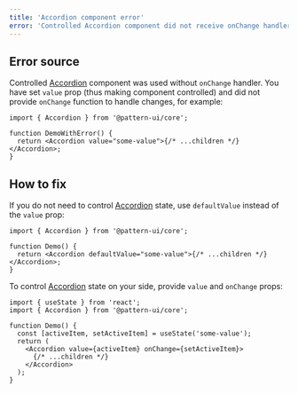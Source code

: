 ```yaml
---
title: 'Accordion component error'
error: 'Controlled Accordion component did not receive onChange handler, either remove value or add onChange'
---
```


## Error source

Controlled [Accordion](/core/accordion/) component was used without `onChange` handler.
You have set `value` prop (thus making component controlled) and did not provide `onChange` function
to handle changes, for example:

```tsx
import { Accordion } from '@pattern-ui/core';

function DemoWithError() {
  return <Accordion value="some-value">{/* ...children */}</Accordion>;
}
```

## How to fix

If you do not need to control [Accordion](/core/accordion/) state, use `defaultValue` instead of the `value` prop:

```tsx
import { Accordion } from '@pattern-ui/core';

function Demo() {
  return <Accordion defaultValue="some-value">{/* ...children */}</Accordion>;
}
```

To control [Accordion](/core/accordion/) state on your side, provide `value` and `onChange` props:

```tsx
import { useState } from 'react';
import { Accordion } from '@pattern-ui/core';

function Demo() {
  const [activeItem, setActiveItem] = useState('some-value');
  return (
    <Accordion value={activeItem} onChange={setActiveItem}>
      {/* ...children */}
    </Accordion>
  );
}
```
